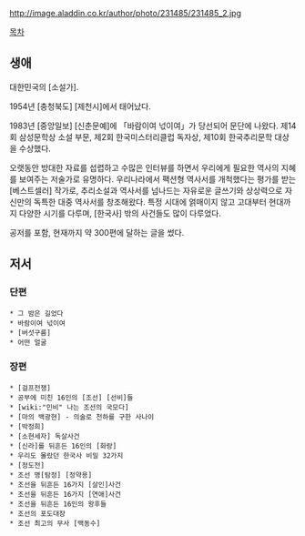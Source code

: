 http://image.aladdin.co.kr/author/photo/231485/231485_2.jpg

[[목차]]

== 생애 ==
대한민국의 [소설가].

1954년 [충청북도] [제천시]에서 태어났다.

1983년 [중앙일보] [신춘문예]에 「바람이여 넋이여」가 당선되어 문단에 나왔다. 제14회 삼성문학상 소설 부문, 제2회 한국미스터리클럽 독자상, 제10회 한국추리문학 대상을 수상했다. 

오랫동안 방대한 자료를 섭렵하고 수많은 인터뷰를 하면서 우리에게 필요한 역사의 지혜를 보여주는 저술가로 유명하다. 우리나라에서 팩션형 역사서를 개척했다는 평가를 받는 [베스트셀러] 작가로, 추리소설과 역사서를 넘나드는 자유로운 글쓰기와 상상력으로 자신만의 독특한 대중 역사서를 창조해왔다. 특정 시대에 얽매이지 않고 고대부터 현대까지 다양한 시기를 다루며, [한국사] 밖의 사건들도 많이 다루었다.

공저를 포함, 현재까지 약 300편에 달하는 글을 썼다.

== 저서 ==
=== 단편 ===
 * 그 밤은 길었다
 * 바람이여 넋이여
 * [버섯구름]
 * 어떤 얼굴
=== 장편 ===
 * [걸프전쟁]
 * 공부에 미친 16인의 [조선] [선비]들
 * [wiki:"민비" 나는 조선의 국모다]
 * [마의 백광현] - 의술로 천하를 구한 사나이
 * [박정희]
 * [소현세자] 독살사건
 * [신라]를 뒤흔든 16인의 [화랑]
 * 우리도 몰랐던 한국사 비밀 32가지
 * [정도전]
 * 조선 명[탐정] [정약용]
 * 조선을 뒤흔든 16가지 [살인]사건
 * 조선을 뒤흔든 16가지 [연애]사건
 * 조선을 뒤흔든 16인의 왕후들
 * 조선의 포도대장
 * 조선 최고의 무사 [백동수]
